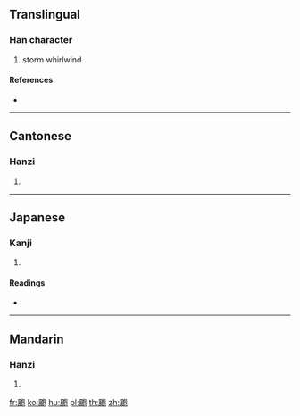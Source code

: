 {{character info/new}}
{{also|飑}}
==Translingual==

===Han character===
{{Han char|rn=182|rad=風|as=05|sn=14|four=77211|canj=HNPRU}}

# storm whirlwind

====References====
* {{Han ref|kx=1412.140|dkj=43805|dj=1933.350|hdz=74483.060|uh=98AE|ud=39086|bh=E4CD|bd=58573}}

----

==Cantonese==

===Hanzi===
{{yue-hanzi|jyut=|y=paau1|sim=飑}}

# {{defn|lang=yue|sort=風05}}

----

==Japanese==

===Kanji===
{{ja-kanji|grade=|rs=風05}}

# {{defn|lang=ja|sort=風05}}

====Readings====
* {{ja-readings|on=[[ひょう]] (hyō)|kun=[[つむじかぜ]] (tsumujikaze)}}

----

==Mandarin==

===Hanzi===
{{cmn-hanzi|sim=飑|pin=[[biāo]] ([[biao1]])|wg=piao<sup>1</sup>}}

# {{defn|lang=cmn|sort=風05}}

[[fr:颮]]
[[ko:颮]]
[[hu:颮]]
[[pl:颮]]
[[th:颮]]
[[zh:颮]]